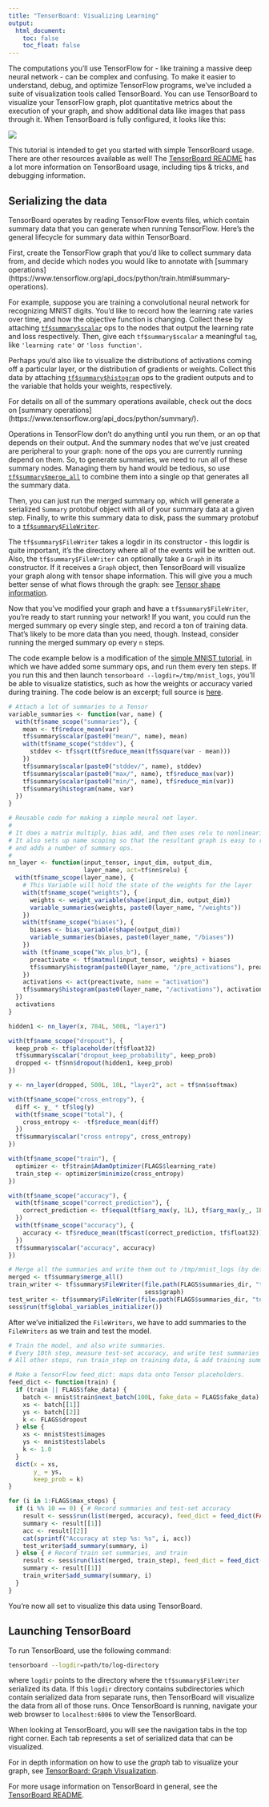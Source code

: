 ```yaml
---
title: "TensorBoard: Visualizing Learning"
output: 
  html_document:
    toc: false
    toc_float: false
---
```


The computations you'll use TensorFlow for - like training a massive
deep neural network - can be complex and confusing. To make it easier to
understand, debug, and optimize TensorFlow programs, we've included a suite of
visualization tools called TensorBoard. You can use TensorBoard to visualize
your TensorFlow graph, plot quantitative metrics about the execution of your
graph, and show additional data like images that pass through it. When
TensorBoard is fully configured, it looks like this:

![](images/mnist_tensorboard.png){.tutorial-illustration .tutorial-illustration-large}


This tutorial is intended to get you started with simple TensorBoard usage.
There are other resources available as well! The [TensorBoard README](https://www.tensorflow.org/code/tensorflow/tensorboard/)
has a lot more information on TensorBoard usage, including tips & tricks, and
debugging information.

## Serializing the data

TensorBoard operates by reading TensorFlow events files, which contain summary
data that you can generate when running TensorFlow. Here's the general
lifecycle for summary data within TensorBoard.

First, create the TensorFlow graph that you'd like to collect summary
data from, and decide which nodes you would like to annotate with
[summary operations]
(https://www.tensorflow.org/api_docs/python/train.html#summary-operations).

For example, suppose you are training a convolutional neural network for
recognizing MNIST digits. You'd like to record how the learning rate
varies over time, and how the objective function is changing. Collect these by
attaching [`tf$summary$scalar`](https://www.tensorflow.org/api_docs/python/summary/generation_of_summaries_#scalar) ops
to the nodes that output the learning rate and loss respectively. Then, give
each `tf$summary$scalar` a meaningful `tag`, like `'learning rate'` or `'loss
function'`.

Perhaps you'd also like to visualize the distributions of activations coming
off a particular layer, or the distribution of gradients or weights. Collect
this data by attaching
[`tf$summary$histogram`](https://www.tensorflow.org/api_docs/python/summary/generation_of_summaries_#histogram) ops to
the gradient outputs and to the variable that holds your weights, respectively.

For details on all of the summary operations available, check out the docs on
[summary operations]
(https://www.tensorflow.org/api_docs/python/summary/).

Operations in TensorFlow don't do anything until you run them, or an op that
depends on their output. And the summary nodes that we've just created are
peripheral to your graph: none of the ops you are currently running depend on
them. So, to generate summaries, we need to run all of these summary nodes.
Managing them by hand would be tedious, so use
[`tf$summary$merge_all`](https://www.tensorflow.org/api_docs/python/summary/generation_of_summaries_#merge_all)
to combine them into a single op that generates all the summary data.

Then, you can just run the merged summary op, which will generate a serialized
`Summary` protobuf object with all of your summary data at a given step.
Finally, to write this summary data to disk, pass the summary protobuf to a
[`tf$summary$FileWriter`](https://www.tensorflow.org/api_docs/python/summary/generation_of_summaries_#FileWriter).

The `tf$summary$FileWriter` takes a logdir in its constructor - this logdir is quite
important, it's the directory where all of the events will be written out.
Also, the `tf$summary$FileWriter` can optionally take a `Graph` in its constructor.
If it receives a `Graph` object, then TensorBoard will visualize your graph
along with tensor shape information. This will give you a much better sense of
what flows through the graph: see
[Tensor shape information](howto_graph_viz.html#tensor-shape-information).

Now that you've modified your graph and have a `tf$summary$FileWriter`, you're ready to
start running your network! If you want, you could run the merged summary op
every single step, and record a ton of training data. That's likely to be more
data than you need, though. Instead, consider running the merged summary op
every `n` steps.

The code example below is a modification of the [simple MNIST tutorial](tutorial_mnist_beginners.html), in which we have
added some summary ops, and run them every ten steps. If you run this and then
launch `tensorboard --logdir=/tmp/mnist_logs`, you'll be able to visualize
statistics, such as how the weights or accuracy varied during training.
The code below is an excerpt; full source is [here](https://github.com/rstudio/tensorflow/blob/master/inst/examples/mnist/mnist_with_summaries.R).

```r
# Attach a lot of summaries to a Tensor
variable_summaries <- function(var, name) {
  with(tf$name_scope("summaries"), {
    mean <- tf$reduce_mean(var)
    tf$summary$scalar(paste0("mean/", name), mean)
    with(tf$name_scope("stddev"), {
      stddev <- tf$sqrt(tf$reduce_mean(tf$square(var - mean)))
    })
    tf$summary$scalar(paste0("stddev/", name), stddev)
    tf$summary$scalar(paste0("max/", name), tf$reduce_max(var))
    tf$summary$scalar(paste0("min/", name), tf$reduce_min(var))
    tf$summary$histogram(name, var)
  })
}

# Reusable code for making a simple neural net layer.
#
# It does a matrix multiply, bias add, and then uses relu to nonlinearize.
# It also sets up name scoping so that the resultant graph is easy to read,
# and adds a number of summary ops.
#
nn_layer <- function(input_tensor, input_dim, output_dim,
                     layer_name, act=tf$nn$relu) {
  with(tf$name_scope(layer_name), {
    # This Variable will hold the state of the weights for the layer
    with(tf$name_scope("weights"), {
      weights <- weight_variable(shape(input_dim, output_dim))
      variable_summaries(weights, paste0(layer_name, "/weights"))
    })
    with(tf$name_scope("biases"), {
      biases <- bias_variable(shape(output_dim))
      variable_summaries(biases, paste0(layer_name, "/biases"))
    })
    with (tf$name_scope("Wx_plus_b"), {
      preactivate <- tf$matmul(input_tensor, weights) + biases
      tf$summary$histogram(paste0(layer_name, "/pre_activations"), preactivate)
    })
    activations <- act(preactivate, name = "activation")
    tf$summary$histogram(paste0(layer_name, "/activations"), activations)
  })
  activations
}

hidden1 <- nn_layer(x, 784L, 500L, "layer1")

with(tf$name_scope("dropout"), {
  keep_prob <- tf$placeholder(tf$float32)
  tf$summary$scalar("dropout_keep_probability", keep_prob)
  dropped <- tf$nn$dropout(hidden1, keep_prob)
})

y <- nn_layer(dropped, 500L, 10L, "layer2", act = tf$nn$softmax)

with(tf$name_scope("cross_entropy"), {
  diff <- y_ * tf$log(y)
  with(tf$name_scope("total"), {
    cross_entropy <- -tf$reduce_mean(diff)
  })
  tf$summary$scalar("cross entropy", cross_entropy)
})

with(tf$name_scope("train"), {
  optimizer <- tf$train$AdamOptimizer(FLAGS$learning_rate)
  train_step <- optimizer$minimize(cross_entropy)
})

with(tf$name_scope("accuracy"), {
  with(tf$name_scope("correct_prediction"), {
    correct_prediction <- tf$equal(tf$arg_max(y, 1L), tf$arg_max(y_, 1L))
  })
  with(tf$name_scope("accuracy"), {
    accuracy <- tf$reduce_mean(tf$cast(correct_prediction, tf$float32))
  })
  tf$summary$scalar("accuracy", accuracy)
})

# Merge all the summaries and write them out to /tmp/mnist_logs (by default)
merged <- tf$summary$merge_all()
train_writer <- tf$summary$FileWriter(file.path(FLAGS$summaries_dir, "train"),
                                      sess$graph)
test_writer <- tf$summary$FileWriter(file.path(FLAGS$summaries_dir, "test"))
sess$run(tf$global_variables_initializer())
```

After we've initialized the `FileWriters`, we have to add summaries to the
`FileWriters` as we train and test the model.

```r
# Train the model, and also write summaries.
# Every 10th step, measure test-set accuracy, and write test summaries
# All other steps, run train_step on training data, & add training summaries

# Make a TensorFlow feed_dict: maps data onto Tensor placeholders.
feed_dict <- function(train) {
  if (train || FLAGS$fake_data) {
    batch <- mnist$train$next_batch(100L, fake_data = FLAGS$fake_data)
    xs <- batch[[1]]
    ys <- batch[[2]]
    k <- FLAGS$dropout
  } else {
    xs <- mnist$test$images
    ys <- mnist$test$labels
    k <- 1.0
  }
  dict(x = xs,
       y_ = ys,
       keep_prob = k)
}

for (i in 1:FLAGS$max_steps) {
  if (i %% 10 == 0) { # Record summaries and test-set accuracy
    result <- sess$run(list(merged, accuracy), feed_dict = feed_dict(FALSE))
    summary <- result[[1]]
    acc <- result[[2]]
    cat(sprintf("Accuracy at step %s: %s", i, acc))
    test_writer$add_summary(summary, i) 
  } else { # Record train set summaries, and train
    result <- sess$run(list(merged, train_step), feed_dict = feed_dict(TRUE))
    summary <- result[[1]]
    train_writer$add_summary(summary, i)
  }
}
```

You're now all set to visualize this data using TensorBoard.

## Launching TensorBoard

To run TensorBoard, use the following command:

```bash
tensorboard --logdir=path/to/log-directory
```

where `logdir` points to the directory where the `tf$summary$FileWriter` serialized its
data.  If this `logdir` directory contains subdirectories which contain
serialized data from separate runs, then TensorBoard will visualize the data
from all of those runs. Once TensorBoard is running, navigate your web browser
to `localhost:6006` to view the TensorBoard.

When looking at TensorBoard, you will see the navigation tabs in the top right
corner. Each tab represents a set of serialized data that can be visualized.

For in depth information on how to use the *graph* tab to visualize your graph,
see [TensorBoard: Graph Visualization](howto_graph_viz.html).

For more usage information on TensorBoard in general, see the [TensorBoard
README](https://www.tensorflow.org/code/tensorflow/tensorboard/README.md).
